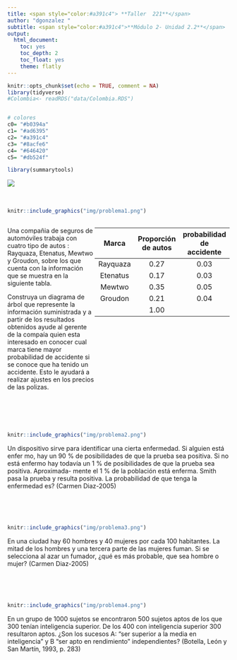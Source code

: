```yaml
---
title: <span style="color:#a391c4"> **Taller  221**</span>  
author: "dgonzalez "
subtitle: <span style="color:#a391c4">**Módulo 2- Unidad 2.2**</span>
output:
  html_document:
    toc: yes
    toc_depth: 2
    toc_float: yes
    theme: flatly
---
```


```r
knitr::opts_chunk$set(echo = TRUE, comment = NA)
library(tidyverse)
#Colombia<- readRDS("data/Colombia.RDS")


# colores
c0= "#b0394a"
c1= "#ad6395"
c2= "#a391c4"
c3= "#8acfe6"
c4= "#646420"
c5= "#db524f"

library(summarytools)
```

![](img/banner2.png)
</br></br></br>

```r
knitr::include_graphics("img/problema1.png")
```

:::: {style="display: flex;"}
::: {}

Una compañia de seguros de automóviles trabaja con cuatro tipo de autos :  Rayquaza, Etenatus, Mewtwo y Groudon, sobre los que cuenta con la información que se muestra en la siguiente tabla.

Construya un diagrama de árbol que represente la información suministrada y a partir de los resultados obtenidos ayude al gerente de la compaía quien esta interesado en conocer cual marca tiene mayor probabilidad de accidente si se conoce que ha tenido un accidente. Esto le ayudará a realizar ajustes en los precios de las polizas.
  
:::
::: {}

| Marca    |Proporción de autos       | probabilidad de accidente |
|:--------:|:------------------------:|:-------------------------:|
| Rayquaza | 0.27                     | 0.03                      | 
| Etenatus | 0.17                     | 0.03                      |
| Mewtwo   | 0.35                     | 0.05                      |
| Groudon  | 0.21                     | 0.04                      |
|          | 1.00                     |                           |
:::
::::

<br/><br/><br/>

```r
knitr::include_graphics("img/problema2.png")
```

Un dispositivo sirve para identificar una cierta enfermedad. Si alguien está enfer
mo, hay un 90 % de posibilidades de que la prueba sea positiva. Si no está enfermo
hay todavía un 1 % de posibilidades de que la prueba sea positiva. Aproximada-
mente el 1 % de la población está enferma. Smith pasa la prueba y resulta positiva.
La probabilidad de que tenga la enfermedad es? (Carmen Diaz-2005)

<br/><br/><br/>

```r
knitr::include_graphics("img/problema3.png")
```

En una ciudad hay 60 hombres y 40 mujeres por cada 100 habitantes. La mitad de
los hombres y una tercera parte de las mujeres fuman. Si se selecciona al azar un
fumador, ¿qué es más probable, que sea hombre o mujer? (Carmen Diaz-2005)

<br/><br/><br/>

```r
knitr::include_graphics("img/problema4.png")
```

En un grupo de 1000 sujetos se encontraron 500 sujetos aptos de los que 300
tenían inteligencia superior. De los 400 con inteligencia superior 300 resultaron
aptos. ¿Son los sucesos A: “ser superior a la media en inteligencia” y B “ser apto
en rendimiento” independientes? (Botella, León y San Martín, 1993, p. 283)

